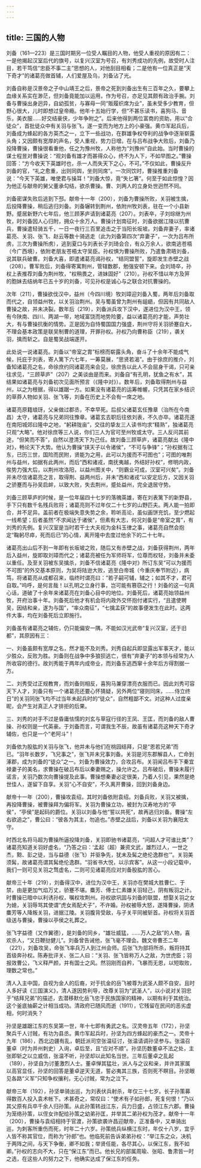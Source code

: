 ```yaml
---
---
---
```

title: 三国的人物
---




刘备（161—223）是三国时期另一位受人瞩目的人物，他受人重视的原因有二：一是他揭起汉室后代的旗号，以复兴汉室为号召，有刘秀成功的先例，故受时人注目，若干笃信“忠臣不事二主”思想的人，对他刮目相看；二是他有一位真正是“天下奇才”的诸葛亮做首辅，人们爱屋及乌，刘备沾了光。

刘备自称是汉景帝之子中山靖王之后，景帝之死到刘备出生有三百年之久，要攀上血缘关系实在渺茫，但刘备竟能加以运用，作为号召，亦足见其颇有政治手腕。刘备与曹操出身迥异，自幼孤贫，与寡母一同“贩履织席为业”，虽未受多少教育，但野心很大，儿时即想过皇帝瘾。他年十五始行学，但“不甚乐读书，喜狗马、音乐，美衣服……好交结豪侠，少年争附之”。后来他得到两位富商的资助，用以“合徒众”，首批徒众中有关羽与张飞，遂一变而为地方上的小豪强。黄巾军起兵后，刘备成为蜂起的各方英杰之一，立下一些战功，在群雄争权夺利的战争中逐渐崭露头角；又因颇有宽厚的声名，受人重视，势力日增。在与吕布战争大败后，刘备乃投降曹操，曹操很看重他，任之为豫州牧，人称他为“刘豫州”自此始。当时曹操的谋士程昱对曹操说：“观刘备有雄才而甚得众心，终不为人下，不如早图之。”曹操回答：“方今收天下英雄时也，杀一人而失天下之心，不可。”不仅如此，曹操反升刘备的官，“礼之愈重，出则同舆，坐则同席”。一次同饮时，曹操推重刘备说：“今天下英雄，唯使君与操耳！”刘备大惊，竟“失匕箸”。何至于如此惊惶？因为他正与献帝的舅父董承勾结，欲杀曹操。曹、刘两人的立身处世迥然不同。

刘备密谋失败后逃到下邳。献帝十一年（200），刘备为曹操所败，关羽被生擒，后投降曹操，稍后逃归刘备。刘备辗转到荆州，依附州牧刘表，驻在一个小县新野。蹙居新野六七年后，他三顾茅庐请到诸葛亮（207）。刘表卒，子刘琮继为州牧，时刘备因人心归附，拥众十余万人。曹操计划南征时，刘备欲据江陵以抗曹兵，曹操遣轻骑五千，一日一夜行三百里追击之于当阳长坂坡。刘备弃妻子，率诸葛亮、关羽、张飞、赵云等数十骑逃走（此为刘备第四次“弃妻子”，一次为吕布所虏，三次为曹操所虏），逃到夏口与刘表长子刘琦会合，有众万余人，欲南逃苍梧（今广西境），依附老朋友苍梧太守吴臣。孙权惧为曹操所败，乃遣鲁肃晤刘备，说其联兵破曹。刘备大喜，即遣诸葛亮谒孙权，“结同盟誓”，旋即发生赤壁之战（208）。曹军败后，刘备得寄寓荆州，管辖数郡，勉强安顿下来。会刘琦卒，孙权上表推荐刘备为荆州牧，“权稍畏之，进妹固好”（210）。孙权不惜以年方及笄的胞妹去结纳年已五十岁的刘备，可见孙权是诚心与之联合对抗曹操的。

次年（211），曹操欲伐汉中，益州（今四川境）牧刘璋迎刘备入蜀，两年后刘备取而代之，自领益州牧，以关羽治荆州。吴与蜀虽曾为荆州有龃龉，但因有共同敌人曹操之故，并未决裂。数年后（219），刘备派兵攻下汉中，遂进位为汉中王，领有今陕南、四川、两湖一带，地域富饶而地势险要，益以诸葛亮的才能，声势壮大，有与曹操抗衡的情势。正是因为自恃蜀国国力强盛，荆州守将关羽骄蹇自大，不理会基本政策是联吴制曹的道理，开罪孙权。孙权乃向曹称臣（219），袭关羽，擒而斩之。自是蜀吴战端遂开。

此处说一说诸葛亮。刘备以“帝室之胄”标榜而崭露头角，奋斗了十余年不能成气候，托庇于刘表，寄人篱下六七年，一筹莫展，“思贤若渴”。由于徐庶的推介，刘备知诸葛亮之名，命徐庶约同诸葛亮来会见，徐庶告以此人不会屈身干谒，只可亲往求见，“三顾草庐”（207）之美谈由是而来。刘备自“有孔明，犹鱼之有水”，其结果如诸葛亮与刘备初次见面所预言（《隆中对》）。数年后，刘备取得荆州与益州，以之为根据，得以雄踞一方。如果没有诸葛亮的运筹帷幄，只凭其在家乡结识的草莽人物如关羽、张飞等，刘备在历史上不会有一席之地。

诸葛亮原籍琅玡，父亲做过郡丞，不幸早死。后叔父诸葛玄任豫章（治所在今南昌）太守，诸葛亮与兄弟同往豫章。诸葛玄去职后往依刘表，不久亦卒。诸葛亮遂在南阳城郊曰隆中之地，“躬耕陇亩”，交往的挚友三人读书均求“精熟”，独诸葛亮只观“大略”。他对徐庶等三人说，你们三人为官可至州牧或太守。三人反问其前途，“但笑而不答”，自然以澄清天下为己任。故刘备三顾草庐，诸葛亮献出《隆中对》，畅论天下大势。他认为曹操“挟天子以令诸侯”，“不可与争锋”；“孙权据有江东，已历三世，国险而民附，贤能为之用，此可以为援而不可图也”；可图的唯荆州与益州，如据有此两州，而后“西和诸戎，南抚夷越，外结好孙权”，修明内政，俟势力强大后，以荆州攻洛阳，以益州图关中，“则霸业可成，汉室可兴矣”。刘备并未尽信诸葛亮之言，取得荆、益两州后，并未“西和诸戎”以安定后方，又因关羽之骄蹇而与孙吴启衅，以致大败，失去荆州，蹙处益州，完全退居守势。

刘备三顾草庐的时候，是一位年届四十七岁的落魄英雄，寄在刘表篱下的新野县，手下只有数千名残兵败将；诸葛亮则不过年仅二十七岁的山野匹夫。两人能一拍即合，并不足异。盖前者在极端失意失势之余，聆听高论，虽似画饼充饥，至少燃起一线希望；后者虽然“不求闻达于诸侯”，但素有大志，何况刘备是“帝室之胄”，有刘秀的先例。复兴汉室是当时若干士大夫视为金科玉律之事，诸葛亮自然会抱定“鞠躬尽瘁，死而后已”的心情，离开隆中去度过他余下的二十七年。

诸葛亮出山后不到一年即有长坂坡之败，随后又有赤壁之战，刘备获得荆州，两年后入益州，旋即取刘璋而代之；诸葛亮被任为军师将军，位尊而权轻，刘备并未委以重任。及至关羽被东吴擒杀，刘备不信诸葛亮《隆中对》所订东吴“可以为援而不可图”的外交基本原则，为吴将陆逊大败，逃至白帝城（今重庆奉节附近），病笃，将诸葛亮从成都召来，临终时谓亮曰：“若子嗣可辅，辅之；如其不才，君可自取。”呜呼，是何言哉！以孔明之立身行事，岂可能有篡窃之行！刘备的这一句真心话，道破了十余年来诸葛亮在刘备心目中的地位。刘备死后，诸葛亮始领益州牧，开府治事十年。刘备死后他才有机会将内政外交怀抱付诸实行，“且遣使聘吴，因结和亲，遂为与国”，“率众南征”，“七擒孟获”的故事便发生在此时。这两件大事，均在刘备死后立即施行。

刘备虽有诸葛亮之辅佐，仍只能偏安一隅，不能如汉光武帝“复兴汉室，还于旧都”，其原因有三：

一、刘备虽颇有宽厚之名，然才能不及刘秀。刘秀自起兵即显露出军事天才，能以少胜众，反败为胜。刘备则在战争中多狼狈逃亡，很有“弃妻子”的本领与经常为人所收容的德行。故刘秀能于两年内成帝业，而刘备东逃西窜十余年后方得割据一方。

二、刘秀受过正规教育，而刘备则相反，喜狗马兼穿漂亮衣服而已。因此刘秀可容天下人才，刘备只有一个诸葛亮还要心怀猜疑，另外两位“寝则同床，……侍立终日”的关羽同张飞均不过当年未起兵时的“徒众”，自然粗鄙不文。对这种人过度亲昵，会产生对真正人才排拒的后果。

三、刘秀的对手不过是昏庸怯懦的刘玄与草寇行径的王凤、王匡，而刘备的敌人曹操、孙权则是一代英豪。于刘备而言，可谓我生不辰，故虽有诸葛亮这种天下奇才辅佐，也只是一个“老阿斗”！

刘备依为股肱的关羽与张飞，他并未与他们在桃园结拜，只是“恩若兄弟”而已。“羽年长数岁，飞兄事之”，张飞并未兄事刘备。关羽是河东郡解县人，亡命到涿郡，成为刘备的“徒众”之一。刘备为曹操效力，合攻吕布。关羽闻吕布手下秦宜禄妻子的美名，求曹操在破吕布后以秦妻赐之，操允许之。吕布破后，曹操未履行诺言，关羽乃数次向曹操提及此事。曹操想秦妻必定很美，乃着人引见，果然是绝世佳人，遂留下自享。关羽“心不自安”，不久离开曹操，回到刘备身边。

献帝十一年（200），曹操攻袁绍，其时刘备依附袁绍。刘备兵败，关羽又被擒，再投降曹操，被曹操拜为偏将军。关羽为曹操立功，被封为汉寿地方的“亭侯”，“亭侯”是起码的爵位。关羽以刘备与他“誓以共死”，故再逃归刘备。曹操“左右欲追之”，曹公曰：“彼各为其主，勿追也。”赤壁之战后，刘备以关羽为襄阳太守。

时西北名将马超为曹操所逼投降刘备，关羽即驰书诸葛亮，“问超人才可谁比类”？诸葛亮知道关羽好虚名，“乃答之曰：‘孟起（超）兼资文武，雄烈过人，一世之杰，黥、彭之徒，当与益德（张飞）并驱争先，犹未及髯之绝伦逸群也’”。关羽美须髯，故诸葛亮谓其髯绝伦逸群。“羽省书大悦，以示宾客”。从这一小段记载中，我们一则可见关羽之骛虚名，二则可见诸葛亮应对刘备股肱的苦心。

献帝三十年（219），刘备得汉中，进位为汉中王，关羽亦在樊城大胜曹仁、于禁，由是更加气焰万丈，骄蹇不堪。麋芳、傅士仁素嫌关羽轻己，阴有叛羽之计。时曹操已暗中以利诱孙权，嘱权攻荆州。孙权欲巩固与刘备的联盟，想娶关羽之女为媳，关羽辱骂其使谓“虎女焉配犬子”，不许婚。孙权被辱大怒，遂降曹操，阴诱麋芳等人降叛关羽，进据江陵。关羽腹背受敌，与子关平同被斩首。孙权将关羽首级送与曹操，曹操以亭侯之礼葬之。

张飞字益德（又作翼德），是刘备的同乡，“雄壮威猛，……万人之敌”的人物，喜欢杀人，“又日鞭挞健儿”。刘备曾告诫他，张飞毫不理会。魏文帝曹丕二年（221），刘备攻吴，命张飞率兵万人到江州会师。后张飞为部将所杀，叛将持其首级奔孙权。陈寿批评关、张二人曰：“关羽、张飞皆称万人之敌，为世虎臣；羽报效曹公，飞义释严颜，并有国士之风。然羽刚而自矜，飞暴而无恩，以短取败，理数之常也。”

清人入主中国，自视为金人的后裔，对于抗金的岳飞被尊为武圣人颇不自安。且时人多好读《三国演义》，清人遂因势利导，改尊关羽为“武圣人”，以小说对关羽忠于“结拜兄弟”的描述，去潜移默化岳飞忠于民族国家的精神，以期有利于其统治。这个釜底抽薪之计相当成功。清政府已随风而逝（1911），它残留在民间的恶劣虚相，何时消失？

孙坚是雄踞江东的东吴第一世，年十七即有勇武之名。汉灵帝五年（172），孙坚聚兵千人讨贼，有功为县丞。黄巾军起兵时，孙坚为四方蜂起的豪杰之一。灵帝十九年（186），西北边疆有乱，朝廷派司空张温征讨，张温请调孙坚参与。张温召董卓（时为并州刺史）入询，卓后至，且“应对不顺”。孙坚历数董卓不法之处，主张即斩之以立威信，张温不听，孙坚却以此知名当世。三年后董卓之乱起（189），孙坚自为讨董激烈人士。董卓惮其猛壮，派人与之议和亲，并许其家属以高官显任，孙坚的回答是董卓逆天无道，誓必夷其三族，否则死不瞑目。孙坚眼见各路“义军”只知争权攘利，无心讨贼，常为之泣下。

献帝三年（192），孙坚单骑出巡，为刘表伏兵射杀，年仅三十七岁。长子孙策募得数百人投入袁术帐下。术甚奇之，常叹曰：“使术有子如孙郎，死复何恨！”乃以其父原有兵卒千余人归孙策。从此孙策转战江东，兵力日盛，占领江东六郡。曹操为笼络孙策，以侄女许配给孙策之幼弟孙匡，并举其二弟孙权为茂才。献帝十一年（200），曹操与袁绍相持于官渡，孙策欲袭许昌迎献帝，正准备中，又单骑出巡，为刺客所重伤而死，时年二十六岁。孙策统兵纵横江东时，年仅十八岁，宜乎人皆不称其官位，而称为“孙郎”也。他临死前告诉弟弟孙权：“举江东之众，决机于两阵之间，与天下争衡，卿不如我；举贤任能，各尽其心，以保江东，我不如卿。”孙权的志向不大，只在“保江东”而已。他长兄的部属周瑜、张昭、鲁肃皆一时之选，在这些人的努力之下，他确实达成了保江东的任务。